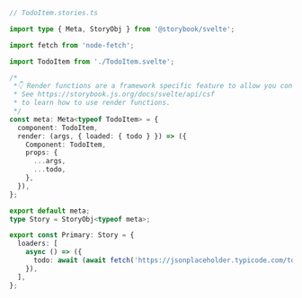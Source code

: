 ```ts
// TodoItem.stories.ts

import type { Meta, StoryObj } from '@storybook/svelte';

import fetch from 'node-fetch';

import TodoItem from './TodoItem.svelte';

/*
 *👇 Render functions are a framework specific feature to allow you control on how the component renders.
 * See https://storybook.js.org/docs/svelte/api/csf
 * to learn how to use render functions.
 */
const meta: Meta<typeof TodoItem> = {
  component: TodoItem,
  render: (args, { loaded: { todo } }) => ({
    Component: TodoItem,
    props: {
      ...args,
      ...todo,
    },
  }),
};

export default meta;
type Story = StoryObj<typeof meta>;

export const Primary: Story = {
  loaders: [
    async () => ({
      todo: await (await fetch('https://jsonplaceholder.typicode.com/todos/1')).json(),
    }),
  ],
};
```
